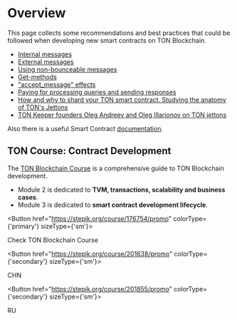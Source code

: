 
# Overview

This page collects some recommendations and best practices that could be followed when developing new smart contracts on TON Blockchain.

- [Internal messages](/v3/documentation/smart-contracts/message-management/internal-messages)
- [External messages](/v3/documentation/smart-contracts/message-management/external-messages)
- [Using non-bounceable messages](/v3/documentation/smart-contracts/message-management/non-bounceable-messages)
- [Get-methods](/v3/guidelines/smart-contracts/get-methods)
- ["accept_message" effects](/v3/documentation/smart-contracts/transaction-fees/accept-message-effects)
- [Paying for processing queries and sending responses](/v3/documentation/smart-contracts/transaction-fees/forward-fees)
- [How and why to shard your TON smart contract. Studying the anatomy of TON's Jettons](https://blog.ton.org/how-to-shard-your-ton-smart-contract-and-why-studying-the-anatomy-of-tons-jettons)
- [TON Keeper founders Oleg Andreev and Oleg Illarionov on TON jettons](https://www.youtube.com/watch?v=oEO29KmOpv4)

Also there is a useful Smart Contract [documentation](/v3/documentation/smart-contracts/overview).

## TON Course: Contract Development

The [TON Blockchain Course](https://stepik.org/course/176754/) is a comprehensive guide to TON Blockchain development.

- Module 2 is dedicated to **TVM, transactions, scalability and business cases**.
- Module 3 is dedicated to **smart contract development lifecycle**.

<Button href="https://stepik.org/course/176754/promo"
        colorType={'primary'} sizeType={'sm'}>

Check TON Blockchain Course

</Button>

<Button href="https://stepik.org/course/201638/promo"
        colorType={'secondary'} sizeType={'sm'}>

CHN

</Button>

<Button href="https://stepik.org/course/201855/promo"
        colorType={'secondary'} sizeType={'sm'}>

RU

</Button>
